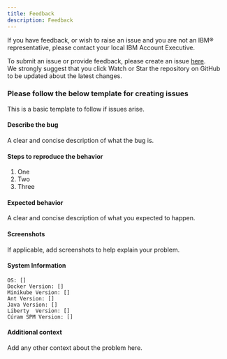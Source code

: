 ```yaml
---
title: Feedback
description: Feedback
---
```


If you have feedback, or wish to raise an issue and you are not an IBM®
 representative, please contact your local IBM Account Executive.

To submit an issue or provide feedback, please create
 an issue
 [here](https://github.com/IBM/spm-kubernetes/issues).  
We strongly suggest that you click Watch or Star the repository on
 GitHub to be updated about the latest changes.

### Please follow the below template for creating issues

This is a basic template to follow if issues arise.

#### Describe the bug

A clear and concise description of what the bug is.

#### Steps to reproduce the behavior

1. One
2. Two
3. Three

#### Expected behavior

A clear and concise description of what you expected to happen.

#### Screenshots

If applicable, add screenshots to help explain your problem.

#### System Information

    OS: []
    Docker Version: []
    Minikube Version: []
    Ant Version: []
    Java Version: []
    Liberty  Version: []
    Cúram SPM Version: []

#### Additional context

Add any other context about the problem here.
